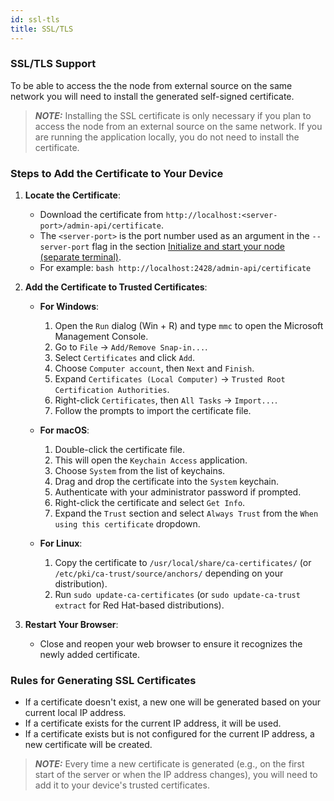 ```yaml
---
id: ssl-tls
title: SSL/TLS
---
```


### SSL/TLS Support

To be able to access the the node from external source on the same network you
will need to install the generated self-signed certificate.

> **_NOTE:_** Installing the SSL certificate is only necessary if you plan to
> access the node from an external source on the same network. If you are
> running the application locally, you do not need to install the certificate.

### Steps to Add the Certificate to Your Device

1. **Locate the Certificate**:

   - Download the certificate from
     `http://localhost:<server-port>/admin-api/certificate`.
   - The `<server-port>` is the port number used as an argument in the
     `--server-port` flag in the section
     [Initialize and start your node (separate terminal)](#initialize-and-start-your-node-separate-terminal).
   - For example: `bash http://localhost:2428/admin-api/certificate`

2. **Add the Certificate to Trusted Certificates**:

   - **For Windows**:

     1. Open the `Run` dialog (Win + R) and type `mmc` to open the Microsoft
        Management Console.
     2. Go to `File` -> `Add/Remove Snap-in...`.
     3. Select `Certificates` and click `Add`.
     4. Choose `Computer account`, then `Next` and `Finish`.
     5. Expand `Certificates (Local Computer)` ->
        `Trusted Root Certification Authorities`.
     6. Right-click `Certificates`, then `All Tasks` -> `Import...`.
     7. Follow the prompts to import the certificate file.

   - **For macOS**:

     1. Double-click the certificate file.
     2. This will open the `Keychain Access` application.
     3. Choose `System` from the list of keychains.
     4. Drag and drop the certificate into the `System` keychain.
     5. Authenticate with your administrator password if prompted.
     6. Right-click the certificate and select `Get Info`.
     7. Expand the `Trust` section and select `Always Trust` from the
        `When using this certificate` dropdown.

   - **For Linux**:
     1. Copy the certificate to `/usr/local/share/ca-certificates/` (or
        `/etc/pki/ca-trust/source/anchors/` depending on your distribution).
     2. Run `sudo update-ca-certificates` (or `sudo update-ca-trust extract` for
        Red Hat-based distributions).

3. **Restart Your Browser**:
   - Close and reopen your web browser to ensure it recognizes the newly added
     certificate.

### Rules for Generating SSL Certificates

- If a certificate doesn't exist, a new one will be generated based on your
  current local IP address.
- If a certificate exists for the current IP address, it will be used.
- If a certificate exists but is not configured for the current IP address, a
  new certificate will be created.

> **_NOTE:_** Every time a new certificate is generated (e.g., on the first
> start of the server or when the IP address changes), you will need to add it
> to your device's trusted certificates.
